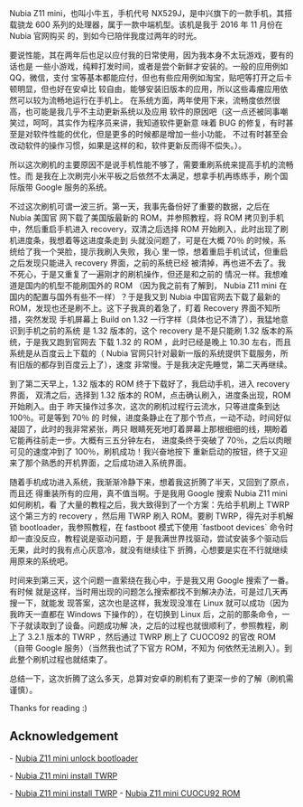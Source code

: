 Nubia Z11 mini，也叫小牛五，手机代号 NX529J，是中兴旗下的一款手机，其搭载骁龙
600 系列的处理器，属于一款中端机型。该机是我于 2016 年 11 月份在 Nubia 官网购买
的，到如今已陪伴我度过两年的时光。

要说性能，其在两年后也足以应付我的日常使用，因为我本身不太玩游戏，要有的话也是
一些小游戏，纯粹打发时间，或者是尝个新鲜才安装的。一般的应用例如QQ，微信，支付
宝等基本都能应付，但也有些应用例如淘宝，贴吧等打开之后卡顿明显，但也好在安卓比
较自由，能够安装旧版本的应用，所以这些毒瘤应用依然可以较为流畅地运行在手机上。
在系统方面，两年使用下来，流畅度依然很高，也可能是我几乎不主动更新系统以及应用
软件的原因吧（这一点还被同事嘲笑过，呵呵，其实作为程序员来讲，我知道软件更新意
味着 BUG 的修复，有时甚至是对软件性能的优化，但是更多的时候都是增加一些小功能，
不过有时甚至会改动软件的操作习惯，如果是这样的和，软件更新反而得不偿失。）。

所以这次刷机的主要原因不是说手机性能不够了，需要重刷系统来提高手机的流畅性。而
是我在上次刷完小米平板之后依然不太满足，想拿手机再练练手，刷个国际版带 Google
服务的系统。

不过这次刷机可谓一波三折。第一天，我事先备份好了重要的数据，之后在 Nubia 美国官
网下载了美国版最新的 ROM，并参照教程，将 ROM 拷贝到手机中，然后重启手机进入
recovery，双清之后选择 ROM 开始刷入，此时出现了刷机进度条，我想着等这进度条走到
头就没问题了，可是在大概 70％ 的时候，系统给了我一个哭脸，提示我刷入失败，我心
里一惊，想着重启手机试试，但重启之后发现只能进入 recovery 界面，之前的系统已经
被清掉，再也进不去了。我不死心，于是又重复了一遍刚才的刷机操作，但还是和之前的
情况一样。我想难道是国内的机型不能刷国外的 ROM （因为我之前有了解到， Nubia Z11
mini 在国内的配置与国外有些不一样）？于是我又到 Nubia 中国官网去下载了最新的
ROM，发现也还是刷不上。这下子我真的着急了，盯着 Recovery 界面不知所措，突然发现
手机屏幕上 Build on 1.32 一行字样（具体也记不清了），我猛地意识到手机之前的系统
是 1.32 版本的，这个 recovery 是不是只能刷 1.32 版本的系统，于是我又跑到官网去
下载 1.32 的 ROM ，此时已经是晚上 10.30 左右，而且系统是从百度云上下载的（
Nubia 官网只针对最新一版的系统提供下载服务，所有旧版的都存到百度云上了），速度
非常慢。于是我决定先睡觉，第二天再继续。

到了第二天早上，1.32 版本的 ROM 终于下载好了，我启动手机，进入 recovery 界面，
双清之后，选择到 1.32 版本的 ROM，点击确认刷入，进度条出现，ROM 开始刷入。由于
昨天操作过多次，这次的刷机过程行云流水，只等进度条到达 100％。可是等到 70％ 的
时候，进度条静止在了那个节点，一动不动，时间好似凝固了，此时的我非常紧张，两只
眼睛死死地盯着屏幕上那根细细的线，期盼着它能再往前走一步。大概有三五分钟左右，
进度条终于突破了 70％，之后以肉眼可见的速度冲到了 100％，刷机成功！我兴奋地按下
重新启动的按钮，终于又迎来了那个熟悉的开机界面，之后成功进入系统界面。

随着手机成功进入系统，我渐渐冷静下来，想着我这折腾了半天，又回到了原点，而且还
得重装所有的应用，真不值当啊。于是我用 Google 搜索 Nubia Z11 mini 如何刷机，看
了大量的教程之后，我大致得到了一个方案：先给手机刷上 TWRP 这个第三方的 recovery
，然后用 TWRP 刷入 ROM。要刷 TWRP，得先对手机解锁 bootloader，我参照教程，在
fastboot 模式下使用 `fastboot devices` 命令时却一直没反应，教程说是驱动问题，于
是我满世界找驱动，尝试安装多个驱动后无果，此时的我有点心灰意冷，就没有继续往下
折腾，心想要是实在不行就继续用原来的系统吧。

时间来到第三天，这个问题一直萦绕在我心中，于是我又用 Google 搜索了一番。有时候
就是这样，当时用出现的问题怎么搜索都找不到解决办法，可是过几天再搜一下，就能发
现答案，这次也是这样，我发现没准在 Linux 就可以成功（因为我昨天一直都在 Windows
下操作的），在切换到 Linux 后，之前的那条命令，一下子就读取到了设备。问题成功解
决，之后的过程也就很顺利了，参照教程，刷上了 3.2.1 版本的 TWRP ，然后通过 TWRP
刷上了 CUOCO92 的官改 ROM （自带 Google 服务）（当然我也试了下官方 ROM，不知为
何依然无法刷入）。到此整个刷机过程也就结束了。

总结一下，这次折腾了这么多天，总算对安卓的刷机有了更深一步的了解（刷机需谨慎）。

Thanks for reading :)

== Acknowledgement ==

-   [[https://www.getdroidtips.com/unlock-bootloader-zte/|Nubia Z11 mini unlock bootloader]]

-   [[https://www.gizdev.com/install-twrp-3-0-gapps-root-nubia-z11-mini/|Nubia Z11 mini install TWRP]] 

-   [[https://forum.xda-developers.com/android/development/recovery-unofficial-twrp-3-0-2-zte-t3550995|Nubia Z11 mini install TWRP]]
-   [[https://androidfilehost.com/?w=files&flid=122024|Nubia Z11 mini CUOCU92 ROM]]
